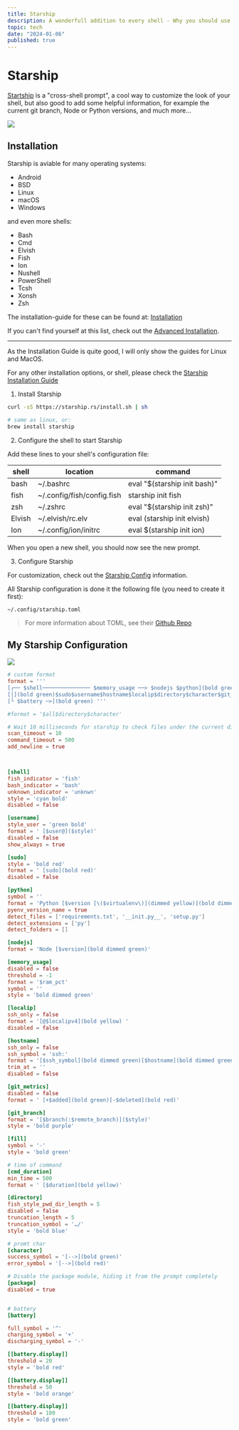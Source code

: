 ```yaml
---
title: Starship
description: A wonderfull addition to every shell - Why you should use it, Installation, and my Configuration
topic: tech
date: "2024-01-06"
published: true
---
```


# Starship

[Startship](https://starship.rs/) is a "cross-shell prompt", a cool way to customize the look of your shell, 
but also good to add some helpful information, for example the current git branch, Node or Python versions, and much more...

![](/blog-images/starship-shell.png)

## Installation

Starship is aviable for many operating systems:

- Android
- BSD
- Linux
- macOS
- Windows

and even more shells:

- Bash
- Cmd
- Elvish
- Fish
- Ion
- Nushell
- PowerShell
- Tcsh
- Xonsh
- Zsh

The installation-guide for these can be found at: 
[Installation](https://starship.rs/guide/#%F0%9F%9A%80-installation)

If you can't find yourself at this list, check out the [Advanced Installation](https://starship.rs/installing/#advanced-installation).

---

As the Installation Guide is quite good, I will only show the guides for Linux and MacOS.

For any other installation options, or shell, please check the [Starship Installation Guide](https://starship.rs/guide/#%F0%9F%9A%80-installation)

1. Install Starship

```bash title="Linux"
curl -sS https://starship.rs/install.sh | sh
```

```zsh title="MacOS"
# same as linux, or:
brew install starship
```

2. Configure the shell to start Starship

Add these lines to your shell's configuration file:

| shell | location                   | command |
|-------|----------------------------|---------|
| bash  | ~/.bashrc                  | eval "$(starship init bash)" |
| fish  | ~/.config/fish/config.fish | starship init fish | source |
| zsh   | ~/.zshrc                   | eval "$(starship init zsh)" |
| Elvish| ~/.elvish/rc.elv           | eval (starship init elvish) |
| Ion   | ~/.config/ion/initrc       | eval $(starship init ion) |

When you open a new shell, you should now see the new prompt.

3. Configure Starship

For customization, check out the [Starship Config](https://starship.rs/config/) information.

All Starship configuration is done it the following file (you need to create it first): 

`~/.config/starship.toml`

> For more information about TOML, see their [Github Repo](https://github.com/toml-lang/toml)

## My Starship Configuration

![](/blog-images/starship-my-shell.png)

```toml title="~/.config/starship.toml"
# custom format
format = '''
[┌── $shell─────────────── $memory_usage ──> $nodejs $python](bold green)
[│](bold green)$sudo$username$hostname$localip$directory$character$git_branch$git_metrics$cmd_duration
[└ $battery ─>](bold green) '''

#format = '$all$directory$character'

# Wait 10 milliseconds for starship to check files under the current directory.
scan_timeout = 10
command_timeout = 500
add_newline = true



[shell]
fish_indicator = 'fish'
bash_indicator = 'bash'
unknown_indicator = 'unknwn'
style = 'cyan bold'
disabled = false

[username]
style_user = 'green bold'
format = ' [$user@]($style)'
disabled = false
show_always = true

[sudo]
style = 'bold red'
format = ' [sudo](bold red)'
disabled = false

[python]
symbol = ''
format = 'Python [$version [\($virtualenv\)](dimmed yellow)](bold dimmed green)'
pyenv_version_name = true
detect_files = ['requirements.txt', '__init.py__', 'setup.py']
detect_extensions = ['py']
detect_folders = []

[nodejs]
format = 'Node [$version](bold dimmed green)'

[memory_usage]
disabled = false
threshold = -1
format = '$ram_pct'
symbol = ''
style = 'bold dimmed green'

[localip]
ssh_only = false
format = '[@$localipv4](bold yellow) '
disabled = false

[hostname]
ssh_only = false
ssh_symbol = 'ssh:'
format = '[$ssh_symbol](bold dimmed green)[$hostname](bold dimmed green)'
trim_at = ''
disabled = false

[git_metrics]
disabled = false
format = ' [+$added](bold green)[-$deleted](bold red)'

[git_branch]
format = '[$branch(:$remote_branch)]($style)'
style = 'bold purple'

[fill]
symbol = '-'
style = 'bold green'

# time of command
[cmd_duration]
min_time = 500
format = ' [$duration](bold yellow)'

[directory]
fish_style_pwd_dir_length = 5
disabled = false
truncation_length = 5
truncation_symbol = '…/'
style = 'bold blue'

# promt char
[character]
success_symbol = '[-->](bold green)'
error_symbol = '[-->](bold red)'

# Disable the package module, hiding it from the prompt completely
[package]
disabled = true


# battery
[battery]

full_symbol = '^'
charging_symbol = '+'
discharging_symbol = '-'

[[battery.display]]
threshold = 20
style = 'bold red'

[[battery.display]]
threshold = 50
style = 'bold orange'

[[battery.display]]
threshold = 100
style = 'bold green'
```